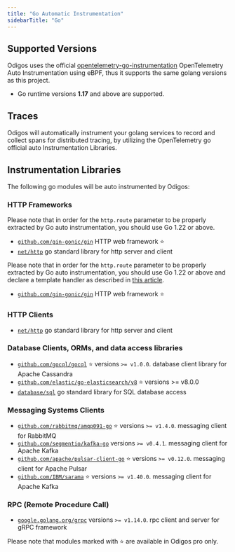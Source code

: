 ```yaml
---
title: "Go Automatic Instrumentation"
sidebarTitle: "Go"
---
```


## Supported Versions

Odigos uses the official [opentelemetry-go-instrumentation](https://github.com/open-telemetry/opentelemetry-go-instrumentation) OpenTelemetry Auto Instrumentation using eBPF, thus it supports the same golang versions as this project.

- Go runtime versions **1.17** and above are supported.

## Traces

Odigos will automatically instrument your golang services to record and collect spans for distributed tracing, by utilizing the OpenTelemetry go official auto Instrumentation Libraries.

## Instrumentation Libraries

The following go modules will be auto instrumented by Odigos:

### HTTP Frameworks

<Warning>Please note that in order for the `http.route` parameter to be properly extracted by Go auto instrumentation, 
you should use Go 1.22 or above.</Warning>

- [`github.com/gin-gonic/gin`](https://pkg.go.dev/github.com/gin-gonic/gin) HTTP web framework ⭐️
- [`net/http`](https://pkg.go.dev/net/http) go standard library for http server and client

<Warning>Please note that in order for the `http.route` parameter to be properly extracted by Go auto instrumentation, 
you should use Go 1.22 or above and declare a template handler as described in [this article](https://go.dev/blog/routing-enhancements).</Warning>

- [`github.com/gin-gonic/gin`](https://pkg.go.dev/github.com/gin-gonic/gin) HTTP web framework ⭐️ 

### HTTP Clients

- [`net/http`](https://pkg.go.dev/net/http) go standard library for http server and client

### Database Clients, ORMs, and data access libraries

- [`github.com/gocql/gocql`](https://pkg.go.dev/github.com/gocql/gocql) ⭐️ versions `>= v1.0.0`. database client library for Apache Cassandra
- [`github.com/elastic/go-elasticsearch/v8`](https://pkg.go.dev/github.com/elastic/go-elasticsearch/v8) ⭐️ versions >= v8.0.0
- [`database/sql`](https://pkg.go.dev/database/sql) go standard library for SQL database access

### Messaging Systems Clients

- [`github.com/rabbitmq/amqp091-go`](https://pkg.go.dev/github.com/rabbitmq/amqp091-go) ⭐️ versions `>= v1.4.0`. messaging client for RabbitMQ
- [`github.com/segmentio/kafka-go`](https://pkg.go.dev/github.com/segmentio/kafka-go) versions `>= v0.4.1`. messaging client for Apache Kafka
- [`github.com/apache/pulsar-client-go`](https://pkg.go.dev/github.com/apache/pulsar-client-go) ⭐️ versions `>= v0.12.0`. messaging client for Apache Pulsar
- [`github.com/IBM/sarama`](https://pkg.go.dev/github.com/IBM/sarama) ⭐️ versions `>= v1.40.0`. messaging client for Apache Kafka

### RPC (Remote Procedure Call)

- [`google.golang.org/grpc`](https://pkg.go.dev/google.golang.org/grpc) versions `>= v1.14.0`. rpc client and server for gRPC framework

Please note that modules marked with ⭐️ are available in Odigos pro only.
